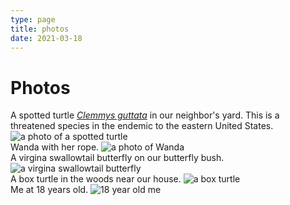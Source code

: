 ```yaml
---
type: page
title: photos
date: 2021-03-18
---
```


# Photos

A spotted turtle [_Clemmys guttata_](https://www.fws.gov/species/spotted-turtle-clemmys-guttata) in our neighbor's yard.  This is a threatened species in the endemic to the eastern United States.
<Image
  src="/images/spotted_turtle.jpg"
  alt="a photo of a spotted turtle"
  width={500}
  height={670}
  priority
  className="next-image photo"
/>
<br />
Wanda with her rope.
<Image
  src="/images/wanda.jpeg"
  alt="a photo of Wanda"
  width={500}
  height={670}
  priority
  className="next-image photo"
/>
<br />
A virgina swallowtail butterfly on our butterfly bush.
<Image
  src="/images/swallowtail.jpeg"
  alt="a virgina swallowtail butterfly"
  width={500}
  height={670}
  priority
  className="next-image photo"
/>
<br />
A box turtle in the woods near our house.
<Image
  src="/images/box_turtle.jpeg"
  alt="a box turtle"
  width={500}
  height={670}
  priority
  className="next-image photo"
/>
<br />
Me at 18 years old.
<Image
  src="/images/18_year_old_me.jpg"
  alt="18 year old me"
  width={500}
  height={670}
  priority
  className="next-image photo"
/>

